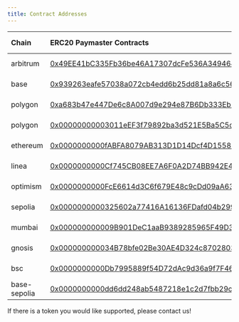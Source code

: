 ```yaml
---
title: Contract Addresses
---
```


| Chain     | ERC20 Paymaster Contracts                                                                                                                 | ERC20 Address                                                                                                                      |
| :-------- | :---------------------------------------------------------------------------------------------------------------------------------------- | :-------------------------------------------------------------------------------------------------------------------------------- |
| arbitrum  | [0x49EE41bC335Fb36be46A17307dcFe536A3494644](https://arbiscan.io/address/0x49EE41bC335Fb36be46A17307dcFe536A3494644)                      | [USDC: 0xFF97...5CC8](https://arbiscan.io/address/0xFF970A61A04b1cA14834A43f5dE4533eBDDB5CC8)              |
| base      | [0x939263eafe57038a072cb4edd6b25dd81a8a6c56](https://basescan.org/address/0x939263eafe57038a072cb4edd6b25dd81a8a6c56)                     | [USDC: 0x8335...2913](https://basescan.org/address/0x833589fCD6eDb6E08f4c7C32D4f71b54bdA02913)             |
| polygon   | [0xa683b47e447De6c8A007d9e294e87B6Db333Eb18](https://polygonscan.com/address/0xa683b47e447De6c8A007d9e294e87B6Db333Eb18)                  | [USDC.e: 0x2791...4174](https://polygonscan.com/address/0x2791Bca1f2de4661ED88A30C99A7a9449Aa84174)          |
| polygon   | [0x00000000003011eEF3f79892ba3d521E5Ba5C5c0](https://polygonscan.com/address/0x00000000003011eef3f79892ba3d521e5ba5c5c0)                  | [USDC: 0x3c49...3359](https://polygonscan.com/address/0x3c499c542cEF5E3811e1192ce70d8cC03d5c3359)          |
| ethereum  | [0x0000000000fABFA8079AB313D1D14Dcf4D15582a](https://etherscan.io/address/0x0000000000fabfa8079ab313d1d14dcf4d15582a)                     | [USDC: 0xA0b8...eB48](https://etherscan.io/address/0xA0b86991c6218b36c1d19D4a2e9Eb0cE3606eB48)          |
| linea     | [0x0000000000Cf745CB08EE7A6F0A2D74BB942E414](https://lineascan.build/address/0x0000000000Cf745CB08EE7A6F0A2D74BB942E414)                  | [USDC.e: 0x1762...E1ff](https://lineascan.build/address/0x176211869ca2b568f2a7d4ee941e073a821ee1ff)          |
| optimism  | [0x0000000000FcE6614d3C6f679E48c9cDd09aA634](https://optimistic.etherscan.io/address/0x0000000000fce6614d3c6f679e48c9cdd09aa634)          | [USDC: 0x0b2C...Ff85](https://optimistic.etherscan.io/address/0x0b2C639c533813f4Aa9D7837CAf62653d097Ff85)  |
| sepolia   | [0x0000000000325602a77416A16136FDafd04b299f](https://sepolia.etherscan.io/address/0x0000000000325602a77416a16136fdafd04b299f)             | [USDC: 0x1c7D...7238](https://sepolia.etherscan.io/address/0x1c7D4B196Cb0C7B01d743Fbc6116a902379C7238)     |
| mumbai    | [0x000000000009B901DeC1aaB9389285965F49D387](https://mumbai.polygonscan.com/address/0x000000000009B901DeC1aaB9389285965F49D387)           | [USDC: 0x9999...4f97](https://mumbai.polygonscan.com/address/0x9999f7Fea5938fD3b1E26A12c3f2fb024e194f97)   |
| gnosis  | [0x000000000034B78bfe02Be30AE4D324c8702803d](https://gnosisscan.io/address/0x000000000034b78bfe02be30ae4d324c8702803d)          | [USDC: 0xDDAf...7A83](https://gnosisscan.io/address/0xddafbb505ad214d7b80b1f830fccc89b60fb7a83)  |
| bsc    | [0x0000000000Db7995889f54D72dAc9d36a9f7F467](https://bscscan.com/address/0x0000000000db7995889f54d72dac9d36a9f7f467)           | [USDC: 0x8AC7...580d](https://bscscan.com/address/0x8AC76a51cc950d9822D68b83fE1Ad97B32Cd580d)   |
| base-sepolia | [0x0000000000dd6dd248ab5487218e1c2d7fbb29c9](https://sepolia.basescan.org/address/0x0000000000dd6dd248ab5487218e1c2d7fbb29c9)          | [USDC: 0x036C...CF7e](https://sepolia.basescan.org/address/0x036CbD53842c5426634e7929541eC2318f3dCF7e)     |

If there is a token you would like supported, please contact us!
